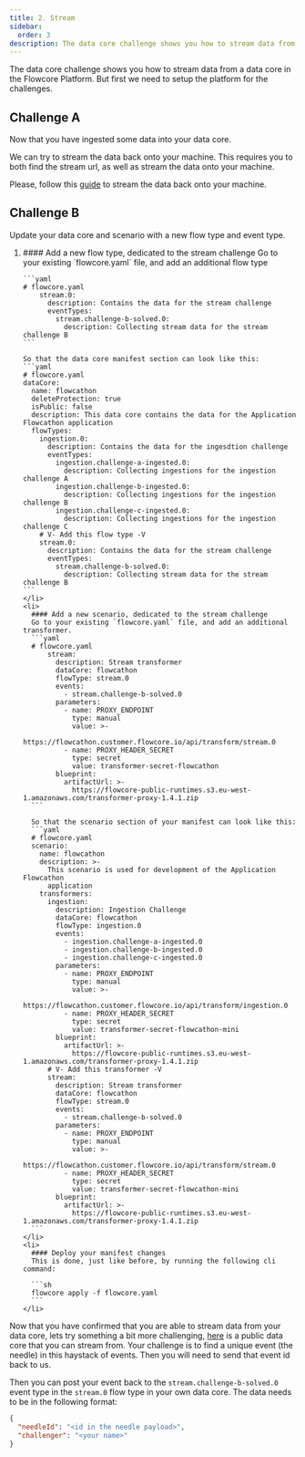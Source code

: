 ```yaml
---
title: 2. Stream
sidebar:
  order: 3
description: The data core challenge shows you how to stream data from a data core in the Flowcore Platform.
---
```



<ProtectedContent>

The data core challenge shows you how to stream data from a data core in the Flowcore Platform. But first we need to setup the platform for the challenges.

## Challenge A
Now that you have ingested some data into your data core.

We can try to stream the data back onto your machine. This requires you to both find the stream url, as well as stream the data onto your machine.

Please, follow this [guide](https://docs.flowcore.io/guides/flowcore-cli/stream-cli/) to stream the data back onto your machine.

## Challenge B

Update your data core and scenario with a new flow type and event type.

<Steps>
<ol>
  <li>
    #### Add a new flow type, dedicated to the stream challenge
    Go to your existing `flowcore.yaml` file, and add an additional flow type

    ```yaml
    # flowcore.yaml
        stream.0:
          description: Contains the data for the stream challenge
          eventTypes:
            stream.challenge-b-solved.0:
              description: Collecting stream data for the stream challenge B
    ```

    So that the data core manifest section can look like this:
    ```yaml
    # flowcore.yaml
    dataCore:
      name: flowcathon
      deleteProtection: true
      isPublic: false
      description: This data core contains the data for the Application Flowcathon application
      flowTypes:
        ingestion.0:
          description: Contains the data for the ingesdtion challenge
          eventTypes:
            ingestion.challenge-a-ingested.0:
              description: Collecting ingestions for the ingestion challenge A
            ingestion.challenge-b-ingested.0:
              description: Collecting ingestions for the ingestion challenge B
            ingestion.challenge-c-ingested.0:
              description: Collecting ingestions for the ingestion challenge C
        # V- Add this flow type -V
        stream.0:
          description: Contains the data for the stream challenge
          eventTypes:
            stream.challenge-b-solved.0:
              description: Collecting stream data for the stream challenge B
    ```
    </li>
    <li>
      #### Add a new scenario, dedicated to the stream challenge
      Go to your existing `flowcore.yaml` file, and add an additional transformer.
      ```yaml
      # flowcore.yaml
          stream:
            description: Stream transformer
            dataCore: flowcathon
            flowType: stream.0
            events:
              - stream.challenge-b-solved.0
            parameters:
              - name: PROXY_ENDPOINT
                type: manual
                value: >-
                  https://flowcathon.customer.flowcore.io/api/transform/stream.0
              - name: PROXY_HEADER_SECRET
                type: secret
                value: transformer-secret-flowcathon
            blueprint:
              artifactUrl: >-
                https://flowcore-public-runtimes.s3.eu-west-1.amazonaws.com/transformer-proxy-1.4.1.zip
      ```

      So that the scenario section of your manifest can look like this:
      ```yaml
      # flowcore.yaml
      scenario:
        name: flowcathon
        description: >-
          This scenario is used for development of the Application Flowcathon
          application
        transformers:
          ingestion:
            description: Ingestion Challenge
            dataCore: flowcathon
            flowType: ingestion.0
            events:
              - ingestion.challenge-a-ingested.0
              - ingestion.challenge-b-ingested.0
              - ingestion.challenge-c-ingested.0
            parameters:
              - name: PROXY_ENDPOINT
                type: manual
                value: >-
                  https://flowcathon.customer.flowcore.io/api/transform/ingestion.0
              - name: PROXY_HEADER_SECRET
                type: secret
                value: transformer-secret-flowcathon-mini
            blueprint:
              artifactUrl: >-
                https://flowcore-public-runtimes.s3.eu-west-1.amazonaws.com/transformer-proxy-1.4.1.zip
          # V- Add this transformer -V
          stream:
            description: Stream transformer
            dataCore: flowcathon
            flowType: stream.0
            events:
              - stream.challenge-b-solved.0
            parameters:
              - name: PROXY_ENDPOINT
                type: manual
                value: >-
                  https://flowcathon.customer.flowcore.io/api/transform/stream.0
              - name: PROXY_HEADER_SECRET
                type: secret
                value: transformer-secret-flowcathon-mini
            blueprint:
              artifactUrl: >-
                https://flowcore-public-runtimes.s3.eu-west-1.amazonaws.com/transformer-proxy-1.4.1.zip
      ```
    </li>
    <li>
      #### Deploy your manifest changes
      This is done, just like before, by running the following cli command:

      ```sh
      flowcore apply -f flowcore.yaml
      ```
    </li>

</ol>

</Steps>

Now that you have confirmed that you are able to stream data from your data core, lets try something a bit more challenging, [here](https://flowcore.io/flowcathon/flowcathon-mini-public#stream.0) is a public data core that you can stream from. Your challenge is to find a unique event (the needle) in this haystack of events. Then you will need to send that event id back to us.

Then you can post your event back to the `stream.challenge-b-solved.0` event type in the `stream.0` flow type in your own data core. The data needs to be in the following format:

```json
{
  "needleId": "<id in the needle payload>",
  "challenger": "<your name>"
}
```

</ProtectedContent>